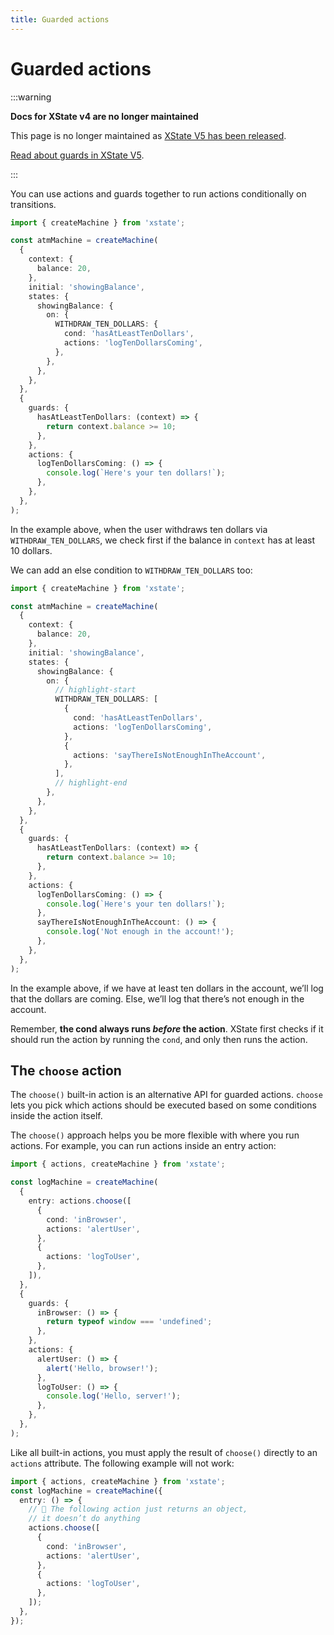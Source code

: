 ```yaml
---
title: Guarded actions
---
```


# Guarded actions

:::warning

**Docs for XState v4 are no longer maintained**

This page is no longer maintained as [XState V5 has been released](/blog/2023-12-01-xstate-v5).

[Read about guards in XState V5](/docs/guards).

:::

You can use actions and guards together to run actions conditionally on transitions.

```ts
import { createMachine } from 'xstate';

const atmMachine = createMachine(
  {
    context: {
      balance: 20,
    },
    initial: 'showingBalance',
    states: {
      showingBalance: {
        on: {
          WITHDRAW_TEN_DOLLARS: {
            cond: 'hasAtLeastTenDollars',
            actions: 'logTenDollarsComing',
          },
        },
      },
    },
  },
  {
    guards: {
      hasAtLeastTenDollars: (context) => {
        return context.balance >= 10;
      },
    },
    actions: {
      logTenDollarsComing: () => {
        console.log(`Here's your ten dollars!`);
      },
    },
  },
);
```

In the example above, when the user withdraws ten dollars via `WITHDRAW_TEN_DOLLARS`, we check first if the balance in `context` has at least 10 dollars.

We can add an else condition to `WITHDRAW_TEN_DOLLARS` too:

```ts
import { createMachine } from 'xstate';

const atmMachine = createMachine(
  {
    context: {
      balance: 20,
    },
    initial: 'showingBalance',
    states: {
      showingBalance: {
        on: {
          // highlight-start
          WITHDRAW_TEN_DOLLARS: [
            {
              cond: 'hasAtLeastTenDollars',
              actions: 'logTenDollarsComing',
            },
            {
              actions: 'sayThereIsNotEnoughInTheAccount',
            },
          ],
          // highlight-end
        },
      },
    },
  },
  {
    guards: {
      hasAtLeastTenDollars: (context) => {
        return context.balance >= 10;
      },
    },
    actions: {
      logTenDollarsComing: () => {
        console.log(`Here's your ten dollars!`);
      },
      sayThereIsNotEnoughInTheAccount: () => {
        console.log('Not enough in the account!');
      },
    },
  },
);
```

In the example above, if we have at least ten dollars in the account, we’ll log that the dollars are coming. Else, we’ll log that there’s not enough in the account.

Remember, **the cond always runs _before_ the action**. XState first checks if it should run the action by running the `cond`, and only then runs the action.

## The `choose` action

The `choose()` built-in action is an alternative API for guarded actions. `choose` lets you pick which actions should be executed based on some conditions inside the action itself.

The `choose()` approach helps you be more flexible with where you run actions. For example, you can run actions inside an entry action:

```ts
import { actions, createMachine } from 'xstate';

const logMachine = createMachine(
  {
    entry: actions.choose([
      {
        cond: 'inBrowser',
        actions: 'alertUser',
      },
      {
        actions: 'logToUser',
      },
    ]),
  },
  {
    guards: {
      inBrowser: () => {
        return typeof window === 'undefined';
      },
    },
    actions: {
      alertUser: () => {
        alert('Hello, browser!');
      },
      logToUser: () => {
        console.log('Hello, server!');
      },
    },
  },
);
```

Like all built-in actions, you must apply the result of `choose()` directly to an `actions` attribute. The following example will not work:

```ts
import { actions, createMachine } from 'xstate';
const logMachine = createMachine({
  entry: () => {
    // 🚫 The following action just returns an object,
    // it doesn’t do anything
    actions.choose([
      {
        cond: 'inBrowser',
        actions: 'alertUser',
      },
      {
        actions: 'logToUser',
      },
    ]);
  },
});
```
